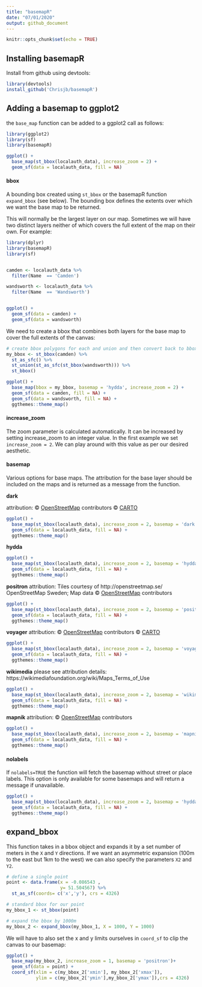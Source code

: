 ```yaml
---
title: "basemapR"
date: "07/01/2020"
output: github_document
---
```


```r
knitr::opts_chunk$set(echo = TRUE)
```

## Installing basemapR
Install from github using devtools:

```r
library(devtools)
install_github('Chrisjb/basemapR')
```


## Adding a basemap to ggplot2

the `base_map` function can be added to a ggplot2 call as follows:

```r
library(ggplot2)
library(sf)
library(basemapR)

ggplot() +
  base_map(st_bbox(localauth_data), increase_zoom = 2) +
  geom_sf(data = localauth_data, fill = NA)
```

#### bbox
A bounding box created using `st_bbox` or the basemapR function `expand_bbox` (see below).  The bounding box defines the extents over which we want the base map to be returned. 

This will normally be the largest layer on our map. Sometimes we will have two distinct layers neither of which covers the full extent of the map on their own. For example:

```r
library(dplyr)
library(basemapR)
library(sf)


camden <- localauth_data %>% 
  filter(Name  == 'Camden')

wandsworth <- localauth_data %>% 
  filter(Name  == 'Wandsworth')


ggplot() +
  geom_sf(data = camden) +
  geom_sf(data = wandsworth)

```

We need to create a bbox that combines both layers for the base map to cover the full extents of the canvas:

```r
# create bbox polygons for each and union and then convert back to bbox object
my_bbox <- st_bbox(camden) %>%
  st_as_sfc() %>%
  st_union(st_as_sfc(st_bbox(wandsworth))) %>%
  st_bbox()
```

```r
ggplot() +
  base_map(bbox = my_bbox, basemap = 'hydda', increase_zoom = 2) +
  geom_sf(data = camden, fill = NA) +
  geom_sf(data = wandsworth, fill = NA) +
  ggthemes::theme_map()
```

#### increase_zoom
The zoom parameter is calculated automatically. It can be increased by setting increase_zoom to an integer value. In the first example we set `increase_zoom = 2`. We can play around with this value as per our desired aesthetic.


#### basemap
Various options for base maps. The attribution for the base layer should be included on the maps and is returned as a message from the function.

**dark**

attribution: &copy; <a href="https://www.openstreetmap.org/copyright">OpenStreetMap</a> contributors &copy; <a href="https://carto.com/attributions">CARTO</a>
```r
ggplot() +
  base_map(st_bbox(localauth_data), increase_zoom = 2, basemap = 'dark') +
  geom_sf(data = localauth_data, fill = NA) +
  ggthemes::theme_map()

```

**hydda**

```r
ggplot() +
  base_map(st_bbox(localauth_data), increase_zoom = 2, basemap = 'hydda') +
  geom_sf(data = localauth_data, fill = NA) +
  ggthemes::theme_map()

```


**positron**
attribution: Tiles courtesy of http://openstreetmap.se/ OpenStreetMap Sweden; Map data &copy; <a href="https://www.openstreetmap.org/copyright">OpenStreetMap</a> contributors
```r
ggplot() +
  base_map(st_bbox(localauth_data), increase_zoom = 2, basemap = 'positron') +
  geom_sf(data = localauth_data, fill = NA) +
  ggthemes::theme_map()
```


**voyager**
attribution: &copy; <a href="https://www.openstreetmap.org/copyright">OpenStreetMap</a> contributors &copy; <a href="https://carto.com/attributions">CARTO</a>
```r
ggplot() +
  base_map(st_bbox(localauth_data), increase_zoom = 2, basemap = 'voyager') +
  geom_sf(data = localauth_data, fill = NA) +
  ggthemes::theme_map()

```

**wikimedia**
please see attribution details: https://wikimediafoundation.org/wiki/Maps_Terms_of_Use
```r
ggplot() +
  base_map(st_bbox(localauth_data), increase_zoom = 2, basemap = 'wikimedia') +
  geom_sf(data = localauth_data, fill = NA) +
  ggthemes::theme_map()

```


**mapnik**
attribution: &copy; <a href="https://www.openstreetmap.org/copyright">OpenStreetMap</a> contributors
```r
ggplot() +
  base_map(st_bbox(localauth_data), increase_zoom = 2, basemap = 'mapnik') +
  geom_sf(data = localauth_data, fill = NA) +
  ggthemes::theme_map()

```



#### nolabels
If `nolabels=TRUE` the function will fetch the basemap without street or place labels. This option is only available for some basemaps and will return a message if unavailable.

```r
ggplot() +
  base_map(st_bbox(localauth_data), increase_zoom = 2, basemap = 'hydda', nolabels = TRUE) +
  geom_sf(data = localauth_data, fill = NA) +
  ggthemes::theme_map()

```



## expand_bbox
This function takes in a bbox object and expands it by a set number of meters in the `X` and `Y` directions. If we want an asymmetric expansion (100m to the east but 1km to the west) we can also specify the parameters `X2` and `Y2`.

```r
# define a single point
point <- data.frame(x = -0.086543 ,
                    y= 51.504567) %>%
  st_as_sf(coords= c('x','y'), crs = 4326)

# standard bbox for our point
my_bbox_1 <- st_bbox(point)

# expand the bbox by 1000m
my_bbox_2 <- expand_bbox(my_bbox_1, X = 1000, Y = 1000)
```


We will have to also set the x and y limits ourselves in `coord_sf` to clip the canvas to our basemap:

```r
ggplot() + 
  base_map(my_bbox_2, increase_zoom = 1, basemap = 'positron')+
  geom_sf(data = point) +
  coord_sf(xlim = c(my_bbox_2['xmin'], my_bbox_2['xmax']),
           ylim = c(my_bbox_2['ymin'],my_bbox_2['ymax']),crs = 4326)
```
